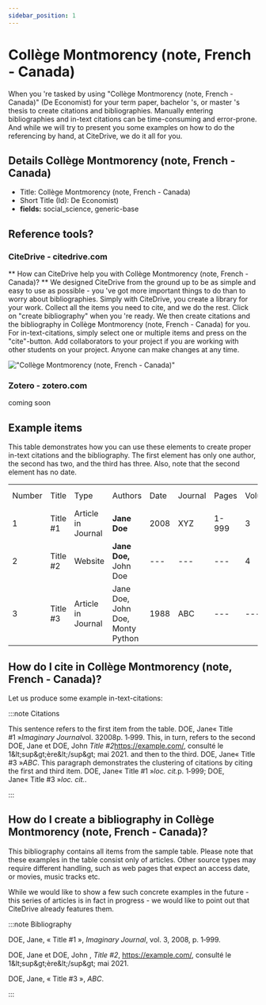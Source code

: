 ```yaml
---
sidebar_position: 1
---
```


# Collège Montmorency (note, French - Canada)

When you 're tasked by using "Collège Montmorency (note, French - Canada)" (De Economist) for your term paper, bachelor 's, or master 's thesis to create citations and bibliographies.
Manually entering bibliographies and in-text citations can be time-consuming and error-prone. And while we will try to present you some examples on how to do the referencing by hand, at CiteDrive, we do it all for you.

## Details  Collège Montmorency (note, French - Canada)
* Title: Collège Montmorency (note, French - Canada)
* Short Title (Id): De Economist)
* **fields:** social_science, generic-base

## Reference tools?
### CiteDrive - citedrive.com
** How can CiteDrive help you with Collège Montmorency (note, French - Canada)? **
We designed CiteDrive from the ground up to be as simple and easy to use as possible - you 've got more important things to do than to worry about bibliographies. Simply with CiteDrive, you create a library for your work. Collect all the items you need to cite, and we do the rest. Click on "create bibliography" when you 're ready. We then create citations and the bibliography in Collège Montmorency (note, French - Canada) for you. For in-text-citations, simply select one or multiple items and press on the "cite"-button. Add collaborators to your project if you are working with other students on your project. Anyone can make changes at any time.


!["Collège Montmorency (note, French - Canada)"](images/college-montmorency-note-french--canada.svg "Choose Collège Montmorency (note, French - Canada) in the CiteDrive App")

### Zotero - zotero.com

coming soon

## Example items

This table demonstrates how you can use these elements to create proper in-text citations and the bibliography. The first element has only one author, the second has two, and the third has three. Also, note that the second element has no date.


<table>
  <tr>
   <td>Number
   </td>
   <td>Title
   </td>
   <td>Type
   </td>
   <td>Authors
   </td>
   <td>Date
   </td>
   <td>Journal
   </td>
   <td>Pages
   </td>
   <td>Volume
   </td>
   <td>Issue
   </td>
   <td>Access Date
   </td>
  </tr>
  <tr>
   <td>1
   </td>
   <td>Title #1
   </td>
   <td>Article in Journal
   </td>
   <td><strong>Jane Doe</strong>
   </td>
   <td>2008
   </td>
   <td>XYZ
   </td>
   <td>1-999
   </td>
   <td>3
   </td>
   <td>2
   </td>
   <td>--
   </td>
  </tr>
  <tr>
   <td>
2
   </td>
   <td>Title #2
   </td>
   <td>Website
   </td>
   <td><strong>Jane Doe, </strong>John Doe
   </td>
   <td>---
   </td>
   <td>---
   </td>
   <td>---
   </td>
   <td>4
   </td>
   <td>---
   </td>
   <td>2020-05-01
   </td>
  </tr>
  <tr>
   <td>3
   </td>
   <td>Title #3
   </td>
   <td>Article in Journal
   </td>
   <td>Jane Doe, John Doe, Monty Python
   </td>
   <td>1988
   </td>
   <td>ABC
   </td>
   <td>---
   </td>
   <td>---
   </td>
   <td>16
   </td>
   <td>---
   </td>
  </tr>
</table>



## How do I cite in  Collège Montmorency (note, French - Canada)?

Let us produce some example in-text-citations:

:::note Citations


This sentence refers to the first item from the table. DOE, Jane« Title #1 »<i>Imaginary Journal</i>vol. 32008p. 1‑999. This, in turn, refers to the second DOE, Jane et DOE, John <i>Title #2</i>https://example.com/, consulté le 1&amp;lt;sup&amp;gt;ère&amp;lt;/sup&amp;gt; mai 2021.
and then to the third.  DOE, Jane« Title #3 »<i>ABC</i>.
This paragraph demonstrates the clustering of citations by citing the first and third item. DOE, Jane« Title #1 »<i>loc. cit.</i>p. 1‑999; DOE, Jane« Title #3 »<i>loc. cit.</i>.

:::

## How do I create a bibliography in Collège Montmorency (note, French - Canada)?

This bibliography contains all items from the sample table. Please note that these examples in the table consist only of articles. Other source types may require different handling, such as web pages that expect an access date, or movies, music tracks etc.

While we would like to show a few such concrete examples in the future - this series of articles is in fact in progress - we would like to point out that CiteDrive already features them.

:::note Bibliography

DOE, Jane, « Title #1 », <i>Imaginary Journal</i>, vol. 3, 2008, p. 1‑999.

DOE, Jane et DOE, John , <i>Title #2</i>, https://example.com/, consulté le 1&amp;lt;sup&amp;gt;ère&amp;lt;/sup&amp;gt; mai 2021.

DOE, Jane, « Title #3 », <i>ABC</i>.



:::


        